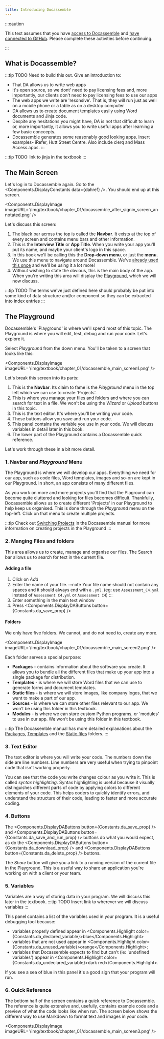 ```yaml
---
title: Introducing Docassemble
---
```


:::caution

This text assumes that you have [access to Docassemble](./00-10) and
[have connected to GitHub](./00-20).  Please complete these activities before
continuing.

:::

## What is Docassemble?
:::tip TODO
Need to build this out.  Give an introduction to:

* That DA allows us to write web apps
* It's open source, so we dont' need to pay licensing fees and, more importantly, our clients don't need to
pay licensing fees to use our apps
* The web apps we write are 'resonsive'.  That is, they will run just as well on a mobile phone 
or a table as on a desktop computer
* DA allows us to create document templates easily using Word documents and Jinja code.
* Despite any hesitations you might have, DA is not that difficult to learn or, more importantly, it allows
you to write useful apps after learning a few basic conccepts.
* Docassemble generates some reasonably good looking apps.  Insert examples- iRefer, Hutt Street Centre. 
Also include clerq and Mass Access apps.
:::


:::tip TODO
link to jinja in the textbook
:::

## The Main Screen
Let's log in to Docassemble again.  Go to the <Components.DisplayConstants data={dahref} />.  You should end up at this screen.

<Components.DisplayImage imageURL='/img/textbook/chapter_01/docassemble_after_signin_screen_annotated.png' />

Let's discuss this screen:

1. The black bar across the top is called the **Navbar**.
It exists at the top of every screen and contains menu bars and other information.
1. This is the **Interview Title** or **App Title**.
When you write your app you'll put its name, and maybe your client's logo in this space.
1. In this book we'll be calling this the **Drop-down menu**, or just the **menu**.
We use this menu to navigate around Docassemble.
We've [already used this once](./00-20#set-up-github-integration) and we'll be using it a lot more!
1. Without wishing to state the obvious, this is the main body of the app.
When you're writing this area will display the [Playground](#the-playground), which we will now discuss.

:::tip TODO
The terms we've just defined here should probably be put into some kind of
data structure and/or component so they can be extracted into index entries
:::

## The Playground
Docassemble's 'Playground' is where we'll spend most of this topic.  The Playground is where you will edit,
test, debug and run your code.  Let's explore it.

Select *Playground* from the down menu.  You'll be taken to a screen that looks like this:

<Components.DisplayImage imageURL='/img/textbook/chapter_01/docassemble_main_screen1.png' />

Let's break this screen into its parts:

1. This is the **Navbar**.  Its claim to fame is the *Playground* menu in the top left
which we can use to create 'Projects'.
2. This is where you manage your files and folders and where you can search for text in a file.
We won't be using the *Wizard* or *Upload* buttons in this topic.
3. This is the text editor. It's where you'll be writing your code.
4. These buttons allow you save and run your code.
5. This panel contains the variable you use in your code.  We will discuss variables
in detail later in this book.
6. The lower part of the Playground contains a Docassemble quick reference.

Let's work through these in a bit more detail.

### 1. Navbar and *Playground* Menu
The Playground is where we will develop our apps.  Everything we need for our app, such as
code files, Word templates, images and so-on are kept in our Playground.  In short, an
app consists of many different files.

As you work on more and more projects you'll find that the Plaground can become quite cluttered
and looking for files becomes difficult.  Thankfully, Docassemble allows us to create different
'Projects' in our Playground to help keep us organised.  This is done through the *Playground*
menu on the top-left.  Click on that menu to create multiple projects.

:::tip
Check out [Switching Projects](https://docassemble.org/docs/playground.html#projects) in the 
Docassemble manual for more information on creating projects in the Playground
:::

### 2. Manging Files and folders
This area allows us to create, manage and organise our files.  The Search bar allows us to search for text
in the current file.

#### Adding a file
1. Click on *Add*
2. Enter the name of your file.
:::note
Your file name should not contain any spaces and it should always end with a `.yml`.
(eg: use `Assessment_C4.yml` instead of `Assessment C4.yml` or `Assessment C4`)
:::
3. Enter something in the main text window
4. Press <Components.DisplayDAButtons button={Constants.da_save_prop} />

#### Folders
We only have five folders.  We cannot, and do not need to, create any more.

<Components.DisplayImage imageURL='/img/textbook/chapter_01/docassemble_main_screen2.png' />

Each folder serves a special purpose:
* **Packages** - contains information about the software you create.  It allows you to bundle
all the different files that make up your app into a single package for distribution.
* **Templates** - is where we will store Word files that we can use to generate forms and
document templates.
* **Static files** - is where we will store images, like company logos, that we want to make 
a part of our app.
* **Sources** - is where we can store other files relevant to our app.  We won't be using this
folder in this textbook.
* **Modules** - is where we can store custom Python programs, or 'modules' to use in our app.
We won't be using this folder in this textbook.

:::tip
The Docassemble manual has more detailed explanations about the [Packages](https://docassemble.org/docs/playground.html#packages),
[Templates](https://docassemble.org/docs/playground.html#templates) and the
[Static files](https://docassemble.org/docs/playground.html#static) folders.
:::

### 3. Text Editor
The text editor is where you will write your code.  The numbers down the side are line numbers.  Line numbers
are very useful when trying to pinpoint code that isn't working properly.

You can see that the code you write changes colour as you write it.  This is called *syntax highlighting*. 
Syntax highlighting is useful because it visually distinguishes different parts of code by applying colors
to different elements of your code. This helps coders to quickly identify errors,
and understand the structure of their code, leading to faster and more accurate coding.

### 4. Buttons
The <Components.DisplayDAButtons button={Constants.da_save_prop} />
and <Components.DisplayDAButtons button={Constants.da_save_and_run_prop} /> buttons
do what you would expect, as do
the <Components.DisplayDAButtons button={Constants.da_download_prop} />
 and <Components.DisplayDAButtons button={Constants.da_delete_prop} /> buttons.

The *Share* button will give you a link to a running version of the current file in the Playground.  This is 
a useful way to share an application you're working on with a client or your team.

### 5. Variables
Variables are a way of storing data in your program.  We will discuss this later in the textbook.
:::tip TODO
Insert link to wherever we will discuss variables
:::

This panel contains a list of the variables used in your program.  It is a useful debugging tool because:

* variables properly defined appear in <Components.Highlight color={Constants.da_declared_variable}>blue</Components.Highlight>
* variables that are not used appear in <Components.Highlight color={Constants.da_unused_variable}>orange</Components.Highlight>;
* variables that Docassemble expects to find but can't (ie: 'undefined variables') appear in <Components.Highlight color={Constants.da_undeclared_variable}>dark red</Components.Highlight>.

If you see a sea of blue in this panel it's a good sign that your program will run.

### 6. Quick Reference
The bottom half of the screen contains a quick reference to Docassemble.  The reference is quite extensive
and, usefully, contains example code and a preview of what the code looks like when run.  The screen below
shows the different way to use Markdown to format text and images in your code.

<Components.DisplayImage imageURL='/img/textbook/chapter_01/docassemble_main_screen3.png' />